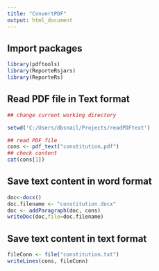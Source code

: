 ```yaml
---
title: "ConvertPDF"
output: html_document
---
```



## Import packages

```r
library(pdftools)
library(ReporteRsjars)
library(ReporteRs)
```

## Read PDF file in Text format

```r
## change current working directory

setwd('C:/Users/dbsnail/Projects/readPDFtext')

## read PDF file
cons <- pdf_text("constitution.pdf")
## check content
cat(cons[1])
```

## Save text content in word format

```r
doc<-docx()
doc.filename <- "constitution.docx"
doc <- addParagraph(doc, cons)
writeDoc(doc,file=doc.filename)
```

## Save text content in text format

```r
fileConn <- file("constitution.txt")
writeLines(cons, fileConn)
```
